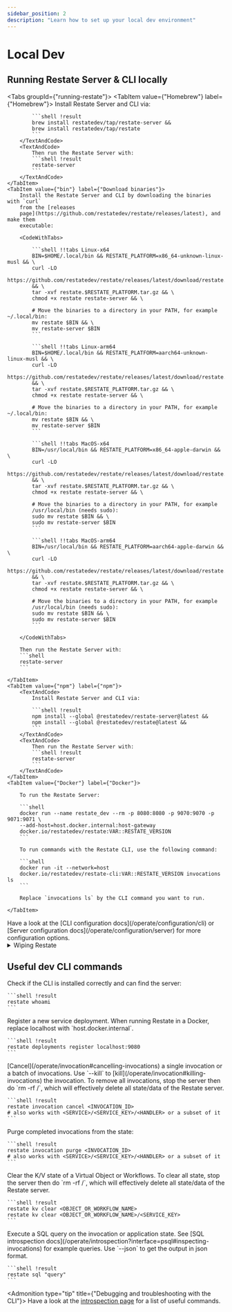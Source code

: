 ```yaml
---
sidebar_position: 2
description: "Learn how to set up your local dev environment"
---
```



# Local Dev

## Running Restate Server & CLI locally
<Tabs groupId={"running-restate"}>
    <TabItem value={"Homebrew"} label={"Homebrew"}>
        <TextAndCode>
            Install Restate Server and CLI via:

            ```shell !result
            brew install restatedev/tap/restate-server &&
            brew install restatedev/tap/restate
            ```
        </TextAndCode>
        <TextAndCode>
            Then run the Restate Server with:
            ```shell !result
            restate-server
            ```
        </TextAndCode>
    </TabItem>
    <TabItem value={"bin"} label={"Download binaries"}>
        Install the Restate Server and CLI by downloading the binaries with `curl`
        from the [releases
        page](https://github.com/restatedev/restate/releases/latest), and make them
        executable:

        <CodeWithTabs>

            ```shell !!tabs Linux-x64
            BIN=$HOME/.local/bin && RESTATE_PLATFORM=x86_64-unknown-linux-musl && \
            curl -LO
            https://github.com/restatedev/restate/releases/latest/download/restate.$RESTATE_PLATFORM.tar.gz
            && \
            tar -xvf restate.$RESTATE_PLATFORM.tar.gz && \
            chmod +x restate restate-server && \

            # Move the binaries to a directory in your PATH, for example ~/.local/bin:
            mv restate $BIN && \
            mv restate-server $BIN
            ```

            ```shell !!tabs Linux-arm64
            BIN=$HOME/.local/bin && RESTATE_PLATFORM=aarch64-unknown-linux-musl && \
            curl -LO
            https://github.com/restatedev/restate/releases/latest/download/restate.$RESTATE_PLATFORM.tar.gz
            && \
            tar -xvf restate.$RESTATE_PLATFORM.tar.gz && \
            chmod +x restate restate-server && \

            # Move the binaries to a directory in your PATH, for example ~/.local/bin:
            mv restate $BIN && \
            mv restate-server $BIN
            ```

            ```shell !!tabs MacOS-x64
            BIN=/usr/local/bin && RESTATE_PLATFORM=x86_64-apple-darwin && \
            curl -LO
            https://github.com/restatedev/restate/releases/latest/download/restate.$RESTATE_PLATFORM.tar.gz
            && \
            tar -xvf restate.$RESTATE_PLATFORM.tar.gz && \
            chmod +x restate restate-server && \

            # Move the binaries to a directory in your PATH, for example
            /usr/local/bin (needs sudo):
            sudo mv restate $BIN && \
            sudo mv restate-server $BIN
            ```

            ```shell !!tabs MacOS-arm64
            BIN=/usr/local/bin && RESTATE_PLATFORM=aarch64-apple-darwin && \
            curl -LO
            https://github.com/restatedev/restate/releases/latest/download/restate.$RESTATE_PLATFORM.tar.gz
            && \
            tar -xvf restate.$RESTATE_PLATFORM.tar.gz && \
            chmod +x restate restate-server && \

            # Move the binaries to a directory in your PATH, for example
            /usr/local/bin (needs sudo):
            sudo mv restate $BIN && \
            sudo mv restate-server $BIN
            ```

        </CodeWithTabs>

        Then run the Restate Server with:
        ```shell
        restate-server
        ```

    </TabItem>
    <TabItem value={"npm"} label={"npm"}>
        <TextAndCode>
            Install Restate Server and CLI via:

            ```shell !result
            npm install --global @restatedev/restate-server@latest &&
            npm install --global @restatedev/restate@latest &&
            ```
        </TextAndCode>
        <TextAndCode>
            Then run the Restate Server with:
            ```shell !result
            restate-server
            ```
        </TextAndCode>
    </TabItem>
    <TabItem value={"Docker"} label={"Docker"}>

        To run the Restate Server:

        ```shell
        docker run --name restate_dev --rm -p 8080:8080 -p 9070:9070 -p 9071:9071 \
        --add-host=host.docker.internal:host-gateway
        docker.io/restatedev/restate:VAR::RESTATE_VERSION
        ```

        To run commands with the Restate CLI, use the following command:

        ```shell
        docker run -it --network=host
        docker.io/restatedev/restate-cli:VAR::RESTATE_VERSION invocations ls
        ```

        Replace `invocations ls` by the CLI command you want to run.

    </TabItem>
</Tabs>

<Admonition type="note" title="Server and CLI configuration">
    Have a look at the [CLI configuration docs](/operate/configuration/cli) or [Server configuration docs](/operate/configuration/server) for more configuration options.
</Admonition>

<details>
    <summary> Wiping Restate </summary>

    To start the Restate Server from a clean slate, stop the server and then delete the data directory:

    ```shell
    rm -rf <BASE_DIR>/<NODE_NAME>
    ```

</details>

## Useful dev CLI commands

<TextAndCode>
    Check if the CLI is installed correctly and can find the server:

    ```shell !result
    restate whoami
    ```
</TextAndCode>
<TextAndCode>
    Register a new service deployment.
    When running Restate in a Docker, replace localhost with `host.docker.internal`.

    ```shell !result
    restate deployments register localhost:9080
    ```
</TextAndCode>
<TextAndCode>
    [Cancel](/operate/invocation#cancelling-invocations) a single invocation or a batch of invocations.
    Use `--kill` to [kill](/operate/invocation#killing-invocations) the invocation.
    To remove all invocations, stop the server then do `rm -rf <BASE_DIR>/<NODE_NAME>`, which will effectively delete all state/data of the Restate server.

    ```shell !result
    restate invocation cancel <INVOCATION_ID>
    # also works with <SERVICE>/<SERVICE_KEY>/<HANDLER> or a subset of it
    ```
</TextAndCode>
<TextAndCode>
    Purge completed invocations from the state:

    ```shell !result
    restate invocation purge <INVOCATION_ID>
    # also works with <SERVICE>/<SERVICE_KEY>/<HANDLER> or a subset of it
    ```

</TextAndCode>
<TextAndCode>
    Clear the K/V state of a Virtual Object or Workflows.
    To clear all state, stop the server then do  `rm -rf <BASE_DIR>/<NODE_NAME>`, which will effectively delete all state/data of the Restate server.

    ```shell !result
    restate kv clear <OBJECT_OR_WORKFLOW_NAME>
    restate kv clear <OBJECT_OR_WORKFLOW_NAME>/<SERVICE_KEY>
    ```
</TextAndCode>
<TextAndCode>
    Execute a SQL query on the invocation or application state.
    See [SQL introspection docs](/operate/introspection?interface=psql#inspecting-invocations) for example queries.
    Use `--json` to get the output in json format.

    ```shell !result
    restate sql "query"
    ```

</TextAndCode>

<Admonition type="tip" title={"Debugging and troubleshooting with the CLI"}>
    Have a look at the [introspection page](/operate/introspection) for a list of useful commands.
</Admonition>